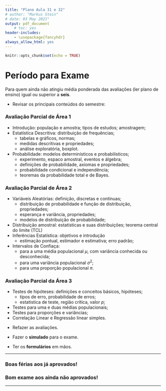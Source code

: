 ```yaml
---
title: "Plano Aula 31 e 32"
# author: "Markus Stein"
# date: 03 May 2021"
output: pdf_document
    # toc: yes
header-includes:
    - \usepackage{fancyhdr}
always_allow_html: yes
---
```

\addtolength{\headheight}{1.0cm}
\pagestyle{fancyplain} 
\lhead{\includegraphics[height=1.5cm]{logoIME.png}}
\rhead{\includegraphics[height=1.5cm]{logoEAD.png}}
\chead{UNIVERSIDADE FEDERAL DO RIO GRANDE DO SUL \\
INSTITUTO DE MATEMÁTICA E ESTATÍSTICA \\
DEPARTAMENTO DE ESTATÍSTICA \\
\vspace{0.3cm}
MAT02219 - Probabilidade e Estatística - 2022/1
}
\renewcommand{\headrulewidth}{0pt} 


```r
knitr::opts_chunk$set(echo = TRUE)
```

# Período para Exame

Para quem ainda não atingiu média ponderada das avaliações (ler plano de ensino) igual ou superior a **seis**.  

* Revisar os principais conteúdos do semestre:

### Avaliação Parcial de Área 1
* Introdução: população e amostra; tipos de estudos; amostragem;
* Estatística Descritiva: distribuição de frequências;
    + tabelas e gráficos, normas;
    + medidas descritivas e propriedades;
    + análise exploratória, boxplot.
* Probabilidade: modelos determinísticos e probabilísticos;
    + experimento, espaco amostral, eventos e álgebra;
    + definições de probabilidade, axiomas e propriedades;
    + probabilidade condicional e independência;
    + teoremas da probabilidade total e de Bayes.

### Avaliação Parcial de Área 2
* Variáveis Aleatórias: definição, discretas e contínuas;
    + distribuição de probabilidade e função de distribuição, propriedades;
    + esperança e variância, propriedades;
    + modelos de distribuição de probabilidade;
* Distribuição amostral: estatísticas e suas distribuições; teorema central do limite (TCL)
* Inferências Estatística: objetivos e introdução
    + estimação pontual, estimador e estimativa; erro padrão;
* Intervalos de Confiaça:
    + para a uma média populacional $\mu$, com variância conhecida ou desconhecida;
    + para uma variância populacional $\sigma^2$;
    + para uma proporção populacional $\pi$.

### Avaliação Parcial da Área 3
* Testes de hipóteses: definições e conceitos básicos, hipóteses;
    + tipos de erro, probabilidade de erros;
    + estatistica de teste, região crítica, valor *p*;
* Testes para uma e duas médias populacionais;
* Testes para proporções e variâncias;
* Correlação Linear e Regressão linear simples.

\vspace{0.5cm}

* Refazer as avaliações.

* Fazer o **simulado** para o exame.

* Ter os **formulários** em mãos.

\vspace{1.0cm}

***
### Boas férias aos já aprovados!
### Bom exame aos ainda não aprovados!
*** 